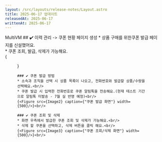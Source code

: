 ```yaml
---
layout: /src/layouts/release-notes/Layout.astro
title: 2025-06-17 업데이트
releasedAt: 2025-06-17
writtenAt: 2025-06-17
---
```



<Frame>
    <Badge style={'web'}>MultiVM</Badge>
    ## ✔️ 이력 관리 -> 쿠폰 현황 페이지 생성
    * 상품 구매를 위한쿠폰 발급 페이지를 신설했어요.<br/>
    * 쿠폰 조회, 발급, 삭제가 가능해요.<br/>
    {<Figure src={Image1} caption={"쿠폰 현황 화면"} width={800}/>}<br/>

    ### ✔️ 쿠폰 발급 방법
    * 소속과 조직을 선택 시 상품 목록이 나오고, 전화번호와 발급할 상품/수량을 선택해요.<br/>
    * 쿠폰 발급 시 입력한 전화번호로 쿠폰 알림톡을 전송해요.(현재 테스트 기간으로 알림톡 미발송 - 7월 실 반영 예정)<br/>
    {<Figure src={Image2} caption={"쿠폰 발급 화면"} width={500}/>}<br/>

    ### ✔️ 쿠폰 조회 및 삭제
    * 화면 우측에서 발급한 쿠폰 조회 및 삭제가 가능해요.<br/>
    * 삭제 할 쿠폰을 선택하고, 삭제 버튼을 클릭 해요.<br/>
    {<Figure src={Image3} caption={"쿠폰 조회/삭제 화면"} width={500}/>}<br/>

</Frame>
